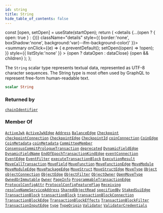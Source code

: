 ```yaml
---
id: string
title: String
hide_table_of_contents: false
---
```









  const [open, setOpen] = useState(startOpen);
  return (
    <details {...(open ? { open: true } : {})} className="details" style={{ border:'none', boxShadow:'none', background:'var(--ifm-background-color)' }}>
      <summary
        onClick={(e) => {
          e.preventDefault();
          setOpen((open) => !open);
        }}
        style={{ listStyle:'none' }}
      >
      {open ? dataOpen : dataClose}
      </summary>
      {open && children}
    </details>
  );
};








The `String` scalar type represents textual data, represented as UTF-8 character sequences. The String type is most often used by GraphQL to represent free-form human-readable text.


```graphql
scalar String
```






### Returned by

[`chainIdentifier`](/references/sui-api/graphql/reference/queries/chain-identifier)  <Badge class="badge badge--secondary" text="query"/>

### Member Of

[`ActiveJwk`](/references/sui-api/graphql/reference/objects/active-jwk)  <Badge class="badge badge--secondary" text="object"/><Bullet />[`ActiveJwkEdge`](/references/sui-api/graphql/reference/objects/active-jwk-edge)  <Badge class="badge badge--secondary" text="object"/><Bullet />[`Address`](/references/sui-api/graphql/reference/objects/address)  <Badge class="badge badge--secondary" text="object"/><Bullet />[`BalanceEdge`](/references/sui-api/graphql/reference/objects/balance-edge)  <Badge class="badge badge--secondary" text="object"/><Bullet />[`Checkpoint`](/references/sui-api/graphql/reference/objects/checkpoint)  <Badge class="badge badge--secondary" text="object"/><Bullet />[`checkpointConnection`](/references/sui-api/graphql/reference/queries/checkpoint-connection)  <Badge class="badge badge--secondary" text="query"/><Bullet />[`CheckpointEdge`](/references/sui-api/graphql/reference/objects/checkpoint-edge)  <Badge class="badge badge--secondary" text="object"/><Bullet />[`CheckpointId`](/references/sui-api/graphql/reference/inputs/checkpoint-id)  <Badge class="badge badge--secondary" text="input"/><Bullet />[`coinConnection`](/references/sui-api/graphql/reference/queries/coin-connection)  <Badge class="badge badge--secondary" text="query"/><Bullet />[`CoinEdge`](/references/sui-api/graphql/reference/objects/coin-edge)  <Badge class="badge badge--secondary" text="object"/><Bullet />[`CoinMetadata`](/references/sui-api/graphql/reference/objects/coin-metadata)  <Badge class="badge badge--secondary" text="object"/><Bullet />[`coinMetadata`](/references/sui-api/graphql/reference/queries/coin-metadata)  <Badge class="badge badge--secondary" text="query"/><Bullet />[`CommitteeMember`](/references/sui-api/graphql/reference/objects/committee-member)  <Badge class="badge badge--secondary" text="object"/><Bullet />[`ConsensusCommitPrologueTransaction`](/references/sui-api/graphql/reference/objects/consensus-commit-prologue-transaction)  <Badge class="badge badge--secondary" text="object"/><Bullet />[`deprecated`](/references/sui-api/graphql/reference/directives/deprecated)  <Badge class="badge badge--secondary" text="directive"/><Bullet />[`DynamicFieldEdge`](/references/sui-api/graphql/reference/objects/dynamic-field-edge)  <Badge class="badge badge--secondary" text="object"/><Bullet />[`DynamicFieldName`](/references/sui-api/graphql/reference/inputs/dynamic-field-name)  <Badge class="badge badge--secondary" text="input"/><Bullet />[`EndOfEpochTransactionKindEdge`](/references/sui-api/graphql/reference/objects/end-of-epoch-transaction-kind-edge)  <Badge class="badge badge--secondary" text="object"/><Bullet />[`eventConnection`](/references/sui-api/graphql/reference/queries/event-connection)  <Badge class="badge badge--secondary" text="query"/><Bullet />[`EventEdge`](/references/sui-api/graphql/reference/objects/event-edge)  <Badge class="badge badge--secondary" text="object"/><Bullet />[`EventFilter`](/references/sui-api/graphql/reference/inputs/event-filter)  <Badge class="badge badge--secondary" text="input"/><Bullet />[`executeTransactionBlock`](/references/sui-api/graphql/reference/mutations/execute-transaction-block)  <Badge class="badge badge--secondary" text="mutation"/><Bullet />[`ExecutionResult`](/references/sui-api/graphql/reference/objects/execution-result)  <Badge class="badge badge--secondary" text="object"/><Bullet />[`MoveCallTransaction`](/references/sui-api/graphql/reference/objects/move-call-transaction)  <Badge class="badge badge--secondary" text="object"/><Bullet />[`MoveField`](/references/sui-api/graphql/reference/objects/move-field)  <Badge class="badge badge--secondary" text="object"/><Bullet />[`MoveFunction`](/references/sui-api/graphql/reference/objects/move-function)  <Badge class="badge badge--secondary" text="object"/><Bullet />[`MoveFunctionEdge`](/references/sui-api/graphql/reference/objects/move-function-edge)  <Badge class="badge badge--secondary" text="object"/><Bullet />[`MoveModule`](/references/sui-api/graphql/reference/objects/move-module)  <Badge class="badge badge--secondary" text="object"/><Bullet />[`MoveModuleEdge`](/references/sui-api/graphql/reference/objects/move-module-edge)  <Badge class="badge badge--secondary" text="object"/><Bullet />[`MovePackageEdge`](/references/sui-api/graphql/reference/objects/move-package-edge)  <Badge class="badge badge--secondary" text="object"/><Bullet />[`MoveStruct`](/references/sui-api/graphql/reference/objects/move-struct)  <Badge class="badge badge--secondary" text="object"/><Bullet />[`MoveStructEdge`](/references/sui-api/graphql/reference/objects/move-struct-edge)  <Badge class="badge badge--secondary" text="object"/><Bullet />[`MoveType`](/references/sui-api/graphql/reference/objects/move-type)  <Badge class="badge badge--secondary" text="object"/><Bullet />[`Object`](/references/sui-api/graphql/reference/objects/object)  <Badge class="badge badge--secondary" text="object"/><Bullet />[`objectConnection`](/references/sui-api/graphql/reference/queries/object-connection)  <Badge class="badge badge--secondary" text="query"/><Bullet />[`ObjectEdge`](/references/sui-api/graphql/reference/objects/object-edge)  <Badge class="badge badge--secondary" text="object"/><Bullet />[`ObjectFilter`](/references/sui-api/graphql/reference/inputs/object-filter)  <Badge class="badge badge--secondary" text="input"/><Bullet />[`ObjectOwner`](/references/sui-api/graphql/reference/interfaces/object-owner)  <Badge class="badge badge--secondary" text="interface"/><Bullet />[`OpenMoveType`](/references/sui-api/graphql/reference/objects/open-move-type)  <Badge class="badge badge--secondary" text="object"/><Bullet />[`OwnedOrImmutable`](/references/sui-api/graphql/reference/objects/owned-or-immutable)  <Badge class="badge badge--secondary" text="object"/><Bullet />[`Owner`](/references/sui-api/graphql/reference/objects/owner)  <Badge class="badge badge--secondary" text="object"/><Bullet />[`PageInfo`](/references/sui-api/graphql/reference/objects/page-info)  <Badge class="badge badge--secondary" text="object"/><Bullet />[`ProgrammableTransactionEdge`](/references/sui-api/graphql/reference/objects/programmable-transaction-edge)  <Badge class="badge badge--secondary" text="object"/><Bullet />[`ProtocolConfigAttr`](/references/sui-api/graphql/reference/objects/protocol-config-attr)  <Badge class="badge badge--secondary" text="object"/><Bullet />[`ProtocolConfigFeatureFlag`](/references/sui-api/graphql/reference/objects/protocol-config-feature-flag)  <Badge class="badge badge--secondary" text="object"/><Bullet />[`Receiving`](/references/sui-api/graphql/reference/objects/receiving)  <Badge class="badge badge--secondary" text="object"/><Bullet />[`resolveNameServiceAddress`](/references/sui-api/graphql/reference/queries/resolve-name-service-address)  <Badge class="badge badge--secondary" text="query"/><Bullet />[`SharedObjectRead`](/references/sui-api/graphql/reference/objects/shared-object-read)  <Badge class="badge badge--secondary" text="object"/><Bullet />[`specifiedBy`](/references/sui-api/graphql/reference/directives/specified-by)  <Badge class="badge badge--secondary" text="directive"/><Bullet />[`StakedSuiEdge`](/references/sui-api/graphql/reference/objects/staked-sui-edge)  <Badge class="badge badge--secondary" text="object"/><Bullet />[`TransactionBlock`](/references/sui-api/graphql/reference/objects/transaction-block)  <Badge class="badge badge--secondary" text="object"/><Bullet />[`transactionBlock`](/references/sui-api/graphql/reference/queries/transaction-block)  <Badge class="badge badge--secondary" text="query"/><Bullet />[`transactionBlockConnection`](/references/sui-api/graphql/reference/queries/transaction-block-connection)  <Badge class="badge badge--secondary" text="query"/><Bullet />[`TransactionBlockEdge`](/references/sui-api/graphql/reference/objects/transaction-block-edge)  <Badge class="badge badge--secondary" text="object"/><Bullet />[`TransactionBlockEffects`](/references/sui-api/graphql/reference/objects/transaction-block-effects)  <Badge class="badge badge--secondary" text="object"/><Bullet />[`TransactionBlockFilter`](/references/sui-api/graphql/reference/inputs/transaction-block-filter)  <Badge class="badge badge--secondary" text="input"/><Bullet />[`TransactionInputEdge`](/references/sui-api/graphql/reference/objects/transaction-input-edge)  <Badge class="badge badge--secondary" text="object"/><Bullet />[`type`](/references/sui-api/graphql/reference/queries/type)  <Badge class="badge badge--secondary" text="query"/><Bullet />[`TypeOrigin`](/references/sui-api/graphql/reference/objects/type-origin)  <Badge class="badge badge--secondary" text="object"/><Bullet />[`Validator`](/references/sui-api/graphql/reference/objects/validator)  <Badge class="badge badge--secondary" text="object"/><Bullet />[`ValidatorCredentials`](/references/sui-api/graphql/reference/objects/validator-credentials)  <Badge class="badge badge--secondary" text="object"/>

